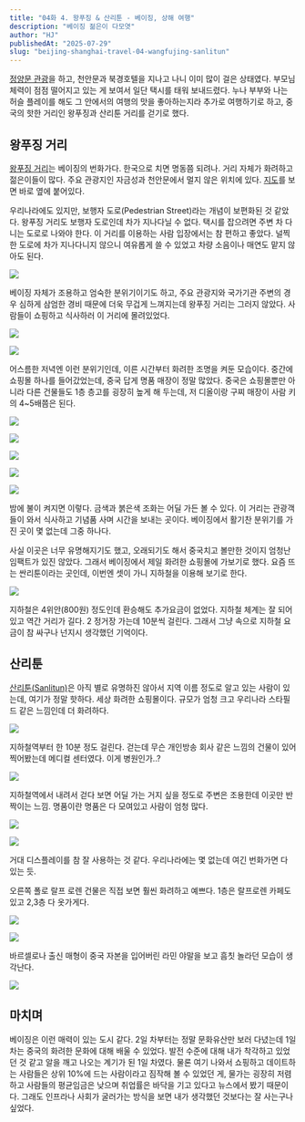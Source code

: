 ```yaml
---
title: "04화 4. 왕푸징 & 산리툰 - 베이징, 상해 여행"
description: "베이징 젊은이 다모엿"
author: "HJ"
publishedAt: "2025-07-29"
slug: "beijing-shanghai-travel-04-wangfujing-sanlitun"
---
```


[정양문 관광](https://brunch.co.kr/@dlsghwns/159)을 하고, 천안문과 북경호텔을 지나고 나니 이미 많이 걸은 상태였다. 부모님 체력이 점점 떨어지고 있는 게 보여서 일단 택시를 태워 보내드렸다. 누나 부부와 나는 허슬 플레이를 해도 그 안에서의 여행의 맛을 좋아하는지라 추가로 여행하기로 하고, 중국의 핫한 거리인 왕푸징과 산리툰 거리를 걷기로 했다. 

## 왕푸징 거리

[왕푸징 거리](https://www.visitbeijing.or.kr/article/47NWbWiZCHf)는 베이징의 번화가다. 한국으로 치면 명동쯤 되려나. 거리 자체가 화려하고 젊은이들이 많다. 주요 관광지인 자금성과 천안문에서 멀지 않은 위치에 있다. [지도](https://www.google.co.kr/maps/place/Wangfujing+Pedestrian+Street/@39.9100718,116.4134664,15.16z/data=!4m6!3m5!1s0x35f052c93276a1a5:0xa920138a2a2fc946!8m2!3d39.910959!4d116.411341!16s%2Fg%2F1tdgskn4?hl=ko&entry=ttu&g_ep=EgoyMDI1MDExNS4wIKXMDSoASAFQAw%3D%3D)를 보면 바로 옆에 붙어있다.

우리나라에도 있지만, 보행자 도로(Pedestrian Street)라는 개념이 보편화된 것 같았다. 왕푸징 거리도 보행자 도로인데 차가 지나다닐 수 없다. 택시를 잡으려면 주변 차 다니는 도로로 나와야 한다. 이 거리를 이용하는 사람 입장에서는 참 편하고 좋았다. 널찍한 도로에 차가 지나다니지 않으니 여유롭게 쓸 수 있었고 차량 소음이나 매연도 맡지 않아도 된다.

![](https://img1.daumcdn.net/thumb/R1280x0/?fname=http://t1.daumcdn.net/brunch/service/user/aVyy/image/mJiXJpWJd7K0ooG5HWU9IrtMYfQ.png)

베이징 자체가 조용하고 엄숙한 분위기이기도 하고, 주요 관광지와 국가기관 주변의 경우 심하게 삼엄한 경비 때문에 더욱 무겁게 느껴지는데 왕푸징 거리는 그러지 않았다. 사람들이 쇼핑하고 식사하러 이 거리에 몰려있었다. 

![](https://t1.daumcdn.net/thumb/R1280x0.fjpg/?fname=http://t1.daumcdn.net/brunch/service/user/aVyy/image/g68nav8V4XUY3OOwK5eRvSjaet8.JPG)

![](https://t1.daumcdn.net/thumb/R1280x0.fjpg/?fname=http://t1.daumcdn.net/brunch/service/user/aVyy/image/A8DXIIuGhd1snXNrjdLx3ZLvubI.JPG)

어스름한 저녁엔 이런 분위기인데, 이른 시간부터 화려한 조명을 켜둔 모습이다. 중간에 쇼핑몰 하나를 들어갔었는데, 중국 답게 명품 매장이 정말 많았다. 중국은 쇼핑몰뿐만 아니라 다른 건물들도 1층 층고를 굉장히 높게 해 두는데, 저 디올이랑 구찌 매장이 사람 키의 4~5배쯤은 된다. 

![](https://t1.daumcdn.net/thumb/R1280x0.fjpg/?fname=http://t1.daumcdn.net/brunch/service/user/aVyy/image/5MiRn2UzVPvfgWEOA0Tw_8rR5wg.JPG)

![](https://t1.daumcdn.net/thumb/R1280x0.fjpg/?fname=http://t1.daumcdn.net/brunch/service/user/aVyy/image/Fu_FLf76XqR2SWozCZ67MddFy5Y.JPG)

![](https://t1.daumcdn.net/thumb/R1280x0.fjpg/?fname=http://t1.daumcdn.net/brunch/service/user/aVyy/image/5eCEs-X0t5rZzC2__uC0WPDI9B4.JPG)

![](https://t1.daumcdn.net/thumb/R1280x0.fjpg/?fname=http://t1.daumcdn.net/brunch/service/user/aVyy/image/Bx5eHBwLomV_uCEwbIhFvSg63Dg.JPG)

![](https://t1.daumcdn.net/thumb/R1280x0.fjpg/?fname=http://t1.daumcdn.net/brunch/service/user/aVyy/image/REZ3NAPjkmel0jJg-KMZXc9YVDs.JPG)

밤에 불이 켜지면 이렇다. 금색과 붉은색 조화는 어딜 가든 볼 수 있다. 이 거리는 관광객들이 와서 식사하고 기념품 사며 시간을 보내는 곳이다. 베이징에서 활기찬 분위기를 가진 곳이 몇 없는데 그중 하나다.

사실 이곳은 너무 유명해지기도 했고, 오래되기도 해서 중국치고 볼만한 것이지 엄청난 임팩트가 있진 않았다. 그래서 베이징에서 제일 화려한 쇼핑몰에 가보기로 했다. 요즘 뜨는 싼리툰이라는 곳인데, 이번엔 셋이 가니 지하철을 이용해 보기로 한다. 

![](https://img1.daumcdn.net/thumb/R1280x0.fjpg/?fname=http://t1.daumcdn.net/brunch/service/user/aVyy/image/cuqupSdKaIHBiVN3rU7JvxgE0fU.JPG)

지하철은 4위안(800원) 정도인데 환승해도 추가요금이 없었다. 지하철 체계는 잘 되어있고 역간 거리가 길다. 2 정거장 가는데 10분씩 걸린다. 그래서 그냥 속으로 지하철 요금이 참 싸구나 넌지시 생각했던 기억이다.

## 산리툰

[산리툰(Sanlitun)](https://www.google.co.kr/maps/place/Sanlitun,+%EC%B0%A8%EC%98%A4%EC%96%91+%EA%B5%AC+%EB%B2%A0%EC%9D%B4%EC%A7%95+%EC%8B%9C+%EC%A4%91%EA%B5%AD+100027/@39.9376635,116.4462382,15z/data=!4m6!3m5!1s0x35f1ac94973630a7:0x509c7077e9841087!8m2!3d39.9372038!4d116.4480407!16zL20vMDN4X3Az?hl=ko&entry=ttu&g_ep=EgoyMDI1MDExNS4wIKXMDSoASAFQAw%3D%3D)은 아직 별로 유명하진 않아서 지역 이름 정도로 알고 있는 사람이 있는데, 여기가 정말 핫하다. 세상 화려한 쇼핑몰이다. 규모가 엄청 크고 우리나라 스타필드 같은 느낌인데 더 화려하다. 

![](https://img1.daumcdn.net/thumb/R1280x0/?fname=http://t1.daumcdn.net/brunch/service/user/aVyy/image/7RhNp_t0vP6i3C-2QWeuknu2jMY.png)

지하철역부터 한 10분 정도 걸린다. 걷는데 무슨 개인방송 회사 같은 느낌의 건물이 있어 찍어봤는데 메디컬 센터였다. 이게 병원인가..?

![](https://img1.daumcdn.net/thumb/R1280x0.fjpg/?fname=http://t1.daumcdn.net/brunch/service/user/aVyy/image/7QgcHIY2txMyv9sm75FvOggKxCI.JPG)

지하철역에서 내려서 걷다 보면 어딜 가는 거지 싶을 정도로 주변은 조용한데 이곳만 반짝이는 느낌. 명품이란 명품은 다 모여있고 사람이 엄청 많다. 

![](https://t1.daumcdn.net/thumb/R1280x0.fjpg/?fname=http://t1.daumcdn.net/brunch/service/user/aVyy/image/crDnYNw-u1occjeyi7VbPbX-OMs.JPG)

![](https://t1.daumcdn.net/thumb/R1280x0.fjpg/?fname=http://t1.daumcdn.net/brunch/service/user/aVyy/image/vtMwZ_axKkhlUsYs8chXY7X8Ums.JPG)

거대 디스플레이를 참 잘 사용하는 것 같다. 우리나라에는 몇 없는데 여긴 번화가면 다 있는 듯. 

오른쪽 폴로 랄프 로렌 건물은 직접 보면 훨씬 화려하고 예쁘다. 1층은 랄프로렌 카페도 있고 2,3층 다 옷가게다. 

![](https://t1.daumcdn.net/thumb/R1280x0.fjpg/?fname=http://t1.daumcdn.net/brunch/service/user/aVyy/image/gWNrEo83GxoMDBBQM_XEFrnzBzI.JPG)

![](https://t1.daumcdn.net/thumb/R1280x0.fjpg/?fname=http://t1.daumcdn.net/brunch/service/user/aVyy/image/gz5EijMFNuJcO28DFaQCTIyVASA.JPG)

바르셀로나 출신 매형이 중국 자본을 입어버린 라민 야말을 보고 흠칫 놀라던 모습이 생각난다.

![](https://img1.daumcdn.net/thumb/R1280x0.fjpg/?fname=http://t1.daumcdn.net/brunch/service/user/aVyy/image/gI6Au8-9OEb5uYQ_5Fd3U0aNmJg.JPG)

## 마치며

베이징은 이런 매력이 있는 도시 같다. 2일 차부터는 정말 문화유산만 보러 다녔는데 1일 차는 중국의 화려한 문화에 대해 배울 수 있었다. 발전 수준에 대해 내가 착각하고 있었던 것 같고 알을 깨고 나오는 계기가 된 1일 차였다. 물론 여기 나와서 쇼핑하고 데이트하는 사람들은 상위 10%에 드는 사람이라고 짐작해 볼 수 있었던 게, 물가는 굉장히 저렴하고 사람들의 평균임금은 낮으며 취업률은 바닥을 기고 있다고 뉴스에서 봤기 때문이다. 그래도 인프라나 사회가 굴러가는 방식을 보면 내가 생각했던 것보다는 잘 사는구나 싶었다.